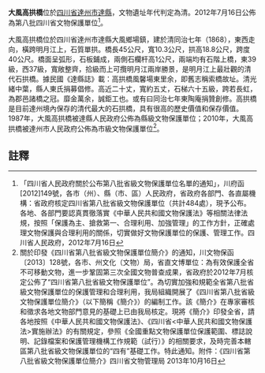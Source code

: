 {{msg:四川省文物保護單位
|名稱 = 大風高拱橋
|編號 = 261
|圖片 = 
|級別 = S8
|分類 = 
|時代 = [[清代|清代]]
|地点 = [[四川省|四川省]][[達州市|達州市]][[達縣|達縣]]
|坐標 =
|登錄 = 2012年7月16日
}}
'''大風高拱橋'''位於[[四川省|四川省]][[達州市|達州市]][[達縣|達縣]]，文物遺址年代判定為清。2012年7月16日公佈為第八批四川省文物保護單位<ref>「四川省人民政府關於公布第八批省級文物保護單位名單的通知」，川府函[2012]149號，各市（州）、縣（市、區）人民政府，省政府各部門、各直屬機構：省政府核定四川省第八批省級文物保護單位（共計484處），現予公布。各地、各部門要認真貫徹落實《中華人民共和國文物保護法》等相關法律法規，按照「保護為主、搶救第一、合理利用、加強管理」的工作方針，正確處理文物保護與合理利用的關係，切實做好文物保護單位的保護、管理工作。四川省人民政府，2012年7月16日</ref>。

大風高拱橋位於四川省達州市達縣大風鄉場鎮，建於清同治七年（1868），東西走向，橫跨明月江上，石質單拱。橋長45公尺，寬10.3公尺，拱高18.8公尺，跨度40公尺。橋面呈弧形，石板鋪成，兩側石欄杆高1公尺，兩端均有石階上橋，東39級，西37級，寬敞整齊，拾級而上可攬明月江兩岸勝景，是明月江上最壯觀的清代石拱橋。據民國《達縣誌》載：高拱橋風馨場東里余，即舊志稱索橋故址。清光緒中葉，縣人東氏捐募倡修。高近二十丈，寬約五丈，石梯六十五級，跨若長虹，為郡邑諸橋之冠。靡金萬余，誠鉅工也。或有曰同治七年東陶庵捐贊創修。高拱橋是目前達州境內保存的清代最大的石拱橋，具有很高的歷史價值和保存價值。1987年，大風高拱橋被達縣人民政府公佈為縣級文物保護單位；2010年，大風高拱橋被達州市人民政府公佈為市級文物保護單位<ref>關於印發《四川省第八批省級文物保護單位簡介》的通知，川文物保函〔2013〕128號，各市、州文化（文物）局，省直文博單位：為有效保護全省不可移動文物，進一步鞏固第三次全國文物普查成果，省政府於2012年7月核定公佈了“四川省第八批省級文物保護單位”。為切實加強和規範全省第八批省級文物保護單位的保護管理和合理利用，我局組織開展了《四川省第八批省級文物保護單位簡介》（以下簡稱《簡介》）的編制工作。該《簡介》在專家審核和徵求各地文物部門意見的基礎上已由我局核定。現將《簡介》印發全省，請各地按照《中華人民共和國文物保護法》、《四川省<中華人民共和國文物保護法>實施辦法》的有關規定，參照《全國重點文物保護單位保護範圍、標誌說明、記錄檔案和保護管理機構工作規範（試行）》的相關要求，及時完善本轄區第八批省級文物保護單位的“四有”基礎工作。特此通知。附件：《四川省第八批省級文物保護單位簡介》四川省文物管理局  2013年10月16日</ref>。
==註釋==
{{reflist}}